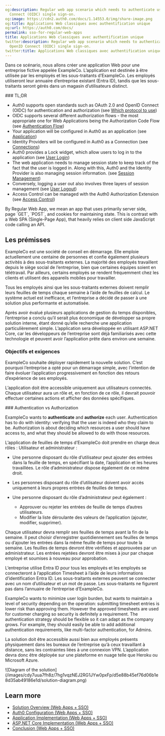 ```yaml
---
og:description: Regular web app scenario which needs to authenticate users using OpenID
  Connect (OIDC) single sign-on.
og:image: https://cdn2.auth0.com/docs/1.14553.0/img/share-image.png
og:title: Applications Web classiques avec authentification unique
og:url: https://auth0.com/docs/
permalink: sso-for-regular-web-apps
title: Applications Web classiques avec authentification unique
twitter:description: Regular web app scenario which needs to authenticate users using
  OpenID Connect (OIDC) single sign-on.
twitter:title: Applications Web classiques avec authentification unique
---
```


Dans ce scénario, nous allons créer une application Web pour une entreprise fictive appelée ExampleCo. L’application est destinée à être utilisée par les employés et les sous-traitants d’ExampleCo. Les employés utiliseront leur annuaire d’entreprise existant (Entra ID), tandis que les sous-traitants seront gérés dans un magasin d’utilisateurs distinct.

<Info>
### TL;DR

* Auth0 supports open standards such as OAuth 2.0 and <Tooltip tip="OpenID: Open standard for authentication that allows applications to verify users' identities without collecting and storing login information." cta="View Glossary" href="/docs/glossary?term=OpenID+Connect+%28OIDC%29">OpenID Connect (OIDC)</Tooltip> for authentication and authorization (see [Which protocol to use](/docs/get-started/architecture-scenarios/sso-for-regular-web-apps/part-1#which-protocol-to-use))
* OIDC supports several different authorization flows - the most appropriate one for Web Applications being the Authorization Code Flow (see [Authentication Flow](/docs/get-started/architecture-scenarios/sso-for-regular-web-apps/part-1#authentication-flow))
* Your application will be configured in Auth0 as an application (see [Application](/docs/get-started/architecture-scenarios/sso-for-regular-web-apps/part-2#application))
* Identity Providers will be configured in Auth0 as a Connection (see [Connections](/docs/get-started/architecture-scenarios/sso-for-regular-web-apps/part-2#connections))
* Auth0 provides a Lock widget, which allow users to log in to the application (see [User Login](/docs/get-started/architecture-scenarios/sso-for-regular-web-apps/part-3#user-login))
* The web application needs to manage session state to keep track of the fact that the user is logged in. Along with this, Auth0 and the Identity Provider is also managing session information. (see [Session Management](/docs/get-started/architecture-scenarios/sso-for-regular-web-apps/part-3#session-management))
* Conversely, logging a user out also involves three layers of session management (see [User Logout](/docs/get-started/architecture-scenarios/sso-for-regular-web-apps/part-3#user-logout))
* Access Control can be managed with the Auth0 Authorization Extension (see [Access Control](/docs/get-started/architecture-scenarios/sso-for-regular-web-apps/part-3#access-control))
</Info>

<Callout icon="file-lines" color="#0EA5E9" iconType="regular">
By Regular Web App, we mean an app that uses primarily server side, page `GET`, `POST`, and cookies for maintaining state. This is contrast with a Web SPA (Single-Page App), that heavily relies on client side JavaScript code calling an API.
</Callout>

## Les prémisses

ExampleCo est une société de conseil en démarrage. Elle emploie actuellement une centaine de personnes et confie également plusieurs activités à des sous-traitants externes. La majorité des employés travaillent depuis le siège social de l’entreprise, bien que certaines équipes soient en télétravail. Par ailleurs, certains employés se rendent fréquemment chez les clients et utilisent des appareils mobiles pour travailler.

Tous les employés ainsi que les sous-traitants externes doivent remplir leurs feuilles de temps chaque semaine à l’aide de feuilles de calcul. Le système actuel est inefficace, et l’entreprise a décidé de passer à une solution plus performante et automatisée.

Après avoir évalué plusieurs applications de gestion du temps disponibles, l’entreprise a conclu qu’il serait plus économique de développer sa propre solution interne, étant donné qu’elle recherche une application particulièrement simple. L’application sera développée en utilisant ASP.NET Core, car les développeurs de l’entreprise sont déjà familiarisés avec cette technologie et peuvent avoir l’application prête dans environ une semaine.

### Objectifs et exigences

ExampleCo souhaite déployer rapidement la nouvelle solution. C’est pourquoi l’entreprise a opté pour un démarrage simple, avec l’intention de faire évoluer l’application progressivement en fonction des retours d’expérience de ses employés.

L’application doit être accessible uniquement aux utilisateurs connectés. Chaque utilisateur aura un rôle et, en fonction de ce rôle, il devrait pouvoir effectuer certaines actions et afficher des données spécifiques.

<Info>
### Authentication vs Authorization

ExampleCo wants to **authenticate** and **authorize** each user. Authentication has to do with identity: verifying that the user is indeed who they claim to be. Authorization is about deciding which resources a user should have access to, and what they should be allowed to do with those resources.
</Info>

L’application de feuilles de temps d’ExampleCo doit prendre en charge deux rôles : Utilisateur et administrateur :

* Une personne disposant du rôle d’utilisateur peut ajouter des entrées dans la feuille de temps, en spécifiant la date, l’application et les heures travaillées. Le rôle d’administrateur dispose également de ce même droit.
* Les personnes disposant du rôle d’utilisateur doivent avoir accès uniquement à leurs propres entrées de feuilles de temps.
* Une personne disposant du rôle d’administrateur peut également :

  + Approuver ou rejeter les entrées de feuille de temps d’autres utilisateurs.
  + Modifier la liste déroulante des valeurs de l’application (ajouter, modifier, supprimer).

Chaque utilisateur devra remplir ses feuilles de temps avant la fin de la semaine. Il peut choisir d’enregistrer quotidiennement ses feuilles de temps ou d’ajouter les entrées dans la même feuille de temps pour toute la semaine. Les feuilles de temps devront être vérifiées et approuvées par un administrateur. Les entrées rejetées devront être mises à jour par chaque employé et soumises à nouveau pour approbation.

L’entreprise utilise Entra ID pour tous les employés et les employés se connecteront à l’application Timesheet à l’aide de leurs informations d’identification Entra ID. Les sous-traitants externes peuvent se connecter avec un nom d’utilisateur et un mot de passe. Les sous-traitants ne figurent pas dans l’annuaire de l’entreprise d’ExampleCo.

ExampleCo wants to minimize user login burden, but wants to maintain a level of security depending on the operation: submitting timesheet entries is lower risk than approving them. However the approved timesheets are used for customer charging so security is definitely a requirement. The authentication strategy should be flexible so it can adapt as the company grows. For example, they should easily be able to add additional authentication requirements, like <Tooltip tip="Multi-factor authentication (MFA): User authentication process that uses a factor in addition to username and password such as a code via SMS." cta="View Glossary" href="/docs/glossary?term=multi-factor+authentication">multi-factor authentication</Tooltip>, for Admins.

La solution doit être accessible aussi bien aux employés présents physiquement dans les bureaux de l’entreprise qu’à ceux travaillant à distance, sans les contraintes liées à une connexion VPN. L’application devra donc être déployée sur une plateforme en nuage telle que Heroku ou Microsoft Azure.

<Frame>![Diagram of the solution](/images/cdy7uua7fh8z/7hg1vqzNEJ2RG1JYw0pxFp/d5e88b45ef76d06b1e8d35ab49186e1d/solution-diagram.png)</Frame>

## Learn more

* [Solution Overview (Web Apps + SSO)](/docs/get-started/architecture-scenarios/sso-for-regular-web-apps/part-1)
* [Auth0 Configuration (Web Apps + SSO)](/docs/get-started/architecture-scenarios/sso-for-regular-web-apps/part-2)
* [Application Implementation (Web Apps + SSO)](/docs/get-started/architecture-scenarios/sso-for-regular-web-apps/part-3)
* [ASP.NET Core Implementation (Web Apps + SSO)](/docs/get-started/architecture-scenarios/sso-for-regular-web-apps/implementation-aspnetcore)
* [Conclusion (Web Apps + SSO)](/docs/get-started/architecture-scenarios/sso-for-regular-web-apps/part-4)
